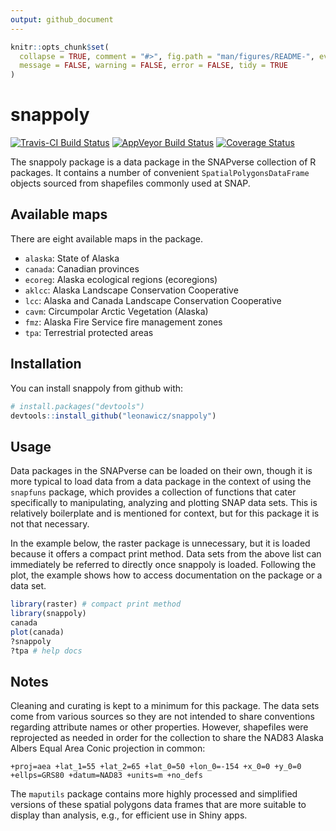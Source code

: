 ```yaml
---
output: github_document
---
```


<!-- README.md is generated from README.Rmd. Please edit that file -->

```r
knitr::opts_chunk$set(
  collapse = TRUE, comment = "#>", fig.path = "man/figures/README-", eval = TRUE,
  message = FALSE, warning = FALSE, error = FALSE, tidy = TRUE
)
```

# snappoly

[![Travis-CI Build Status](https://travis-ci.org/leonawicz/snappoly.svg?branch=master)](https://travis-ci.org/leonawicz/snappoly)
[![AppVeyor Build Status](https://ci.appveyor.com/api/projects/status/github/leonawicz/snappoly?branch=master&svg=true)](https://ci.appveyor.com/project/leonawicz/snappoly)
[![Coverage Status](https://img.shields.io/codecov/c/github/leonawicz/snappoly/master.svg)](https://codecov.io/github/leonawicz/snappoly?branch=master)
  
The snappoly package is a data package in the SNAPverse collection of R packages. It contains a number of convenient `SpatialPolygonsDataFrame`
objects sourced from shapefiles commonly used at SNAP.

## Available maps

There are eight available maps in the package.

* `alaska`: State of Alaska
* `canada`: Canadian provinces
* `ecoreg`: Alaska ecological regions (ecoregions)
* `aklcc`: Alaska Landscape Conservation Cooperative
* `lcc`: Alaska and Canada Landscape Conservation Cooperative
* `cavm`: Circumpolar Arctic Vegetation (Alaska)
* `fmz`: Alaska Fire Service fire management zones
* `tpa`: Terrestrial protected areas

## Installation

You can install snappoly from github with:

```r
# install.packages("devtools")
devtools::install_github("leonawicz/snappoly")
```

## Usage

Data packages in the SNAPverse can be loaded on their own, though it is more typical to load data from a data package in the context of using the `snapfuns` package, which provides a collection of functions that cater specifically to manipulating, analyzing and plotting SNAP data sets.
This is relatively boilerplate and is mentioned for context, but for this package it is not that necessary.

In the example below, the raster package is unnecessary, but it is loaded because it offers a compact print method.
Data sets from the above list can immediately be referred to directly once snappoly is loaded.
Following the plot, the example shows how to access documentation on the package or a data set.

```r
library(raster) # compact print method
library(snappoly)
canada
plot(canada)
?snappoly
?tpa # help docs
```

## Notes

Cleaning and curating is kept to a minimum for this package. The data sets come from various sources so they are not intended to
share conventions regarding attribute names or other properties. However, shapefiles were reprojected as needed in order for the collection
to share the NAD83 Alaska Albers Equal Area Conic projection in common:

`+proj=aea +lat_1=55 +lat_2=65 +lat_0=50 +lon_0=-154 +x_0=0 +y_0=0 +ellps=GRS80 +datum=NAD83 +units=m +no_defs `

The `maputils` package contains more highly processed and simplified versions of these spatial polygons data frames that are more suitable to display than analysis, e.g., for efficient use in Shiny apps.
